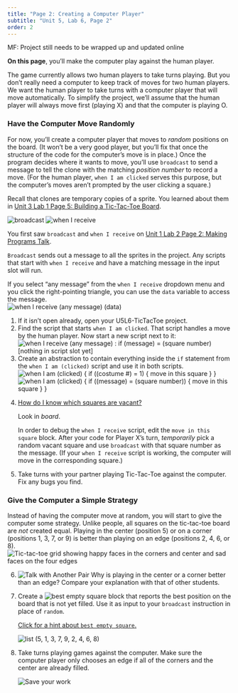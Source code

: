 ```yaml
---
title: "Page 2: Creating a Computer Player"
subtitle: "Unit 5, Lab 6, Page 2"
order: 2
---
```


::: todo
<p>MF: Project still needs to be wrapped up and updated online</p>
:::

::: learn
<p><strong>On this page</strong>, you'll make the computer play against
the human player.</p>
:::

<p>The game currently allows two human players to take turns playing.
But you don't really need a computer to keep track of moves for two
human players. We want the human player to take turns with a computer
player that will move automatically. To simplify the project, we'll
assume that the human player will always move first (playing X) and that
the computer is playing O.</p>

<h3>Have the Computer Move Randomly</h3>

<p>For now, you'll create a computer player that moves to
<em>random</em> positions on the board. (It won't be a very good player,
but you'll fix that once the structure of the code for the computer's
move is in place.) Once the program decides where it wants to move,
you'll use `broadcast` to send a message to tell the clone
with the matching <var>position number</var> to record a move. (For the
human player, `when I am clicked` serves this purpose, but
the computer's moves aren't prompted by the user clicking a square.)</p>

::: endnote
Recall that clones are temporary copies of a sprite. You learned about
them in
<a href="/unit-3/lab-1/5-building-tic-tac-toe.html" title="Unit 3 Lab 1 Page 5: Building a Tic-Tac-Toe Board">Unit
3 Lab 1 Page 5: Building a Tic-Tac-Toe Board</a>.
:::

<p><img src="/img/blocks/broadcast.png" title="broadcast" alt="broadcast" class="ms-4"/>
<img src="/img/blocks/when-i-receive.png" title="when I receive" alt="when I receive" class="ms-4"/></p>

::: sidenote
You first saw `broadcast` and `when I receive` on
<a href="/unit-1/lab-2/2-gossip.html" title="Unit 1 Lab 2 Page 2: Making Programs Talk">Unit
1 Lab 2 Page 2: Making Programs Talk</a>.
:::

<p>`Broadcast` sends out a message to all the sprites in the
project. Any scripts that start with `when I receive` and
have a matching message in the input slot will run.</p>

<p>If you select "any message" from the `when I receive`
dropdown menu and you click the right-pointing triangle, you can use the
`data` variable to access the message.<br />
<img src="/img/blocks/when-i-receive-any-message.png" title="when I receive (any message) (data)" alt="when I receive (any message) (data)" class="ms-4"/></p>

::: {#first .forYouToDo}
<ol>

<li>If it isn't open already, open your U5L6-TicTacToe project.</li>

<li>Find the script that starts `when I am clicked`. That
script handles a move by the human player. Now start a new script next
to it:<br />
<img src="/img/5-algorithms/when-receive.png" title="when I receive (any message) : if (message) = (square number) [nothing in script slot yet]" alt="when I receive (any message) : if (message) = (square number) [nothing in script slot yet]" class="ms-4"/></li>

<li>Create an abstraction to contain everything inside the
`if` statement from the `when I am (clicked)`
script and use it in both scripts.<br />
<img src="/img/5-algorithms/when-clicked.png" title="when I am (clicked) {
if ((costume #) = 1) {
move in this square
}
}" alt="when I am (clicked) {
if ((costume #) = 1) {
move in this square
}
}" class="ms-4"/>   
<img src="/img/5-algorithms/when-receive-move.png" title="when I am (clicked) {
if ((message) = (square number)) {
move in this square
}
}" alt="when I am (clicked) {
if ((message) = (square number)) {
move in this square
}
}" class="ms-4"/></li>

<li>

::: sidenoteBig
<a href="#hint-how-vacant" data-bs-toggle="collapse" title="How do I know which squares are vacant?">How
do I know which squares are vacant?</a>

::: {#hint-how-vacant .collapse}
<p>Look in <var>board</var>.</p>
:::
:::

In order to debug the `when I receive` script, edit the
`move in this square` block. After your code for Player X's
turn, <em>temporarily</em> pick a random vacant square and use
`broadcast` with that square number as the message. (If your
`when I receive` script is working, the computer will move in
the corresponding square.)

</li>

<li>Take turns with your partner playing Tic-Tac-Toe against the
computer. Fix any bugs you find.</li>

</ol>
:::

<h3>Give the Computer a Simple Strategy</h3>

<p>Instead of having the computer move at random, you will start to give
the computer some strategy. Unlike people, all squares on the
tic-tac-toe board are <em>not</em> created equal. Playing in the center
(position 5) or on a corner (positions 1, 3, 7, or 9) is better than
playing on an edge (positions 2, 4, 6, or 8).<br />
<img src="/img/5-algorithms/position-ranking.png" title="Tic-tac-toe grid showing happy faces in the corners and center and sad faces on the four edges" alt="Tic-tac-toe grid showing happy faces in the corners and center and sad faces on the four edges" class="ms-4 noshadow"/></p>

::: forYouToDo
<ol start="6">

<li><img src="/img/icons/talk-with-another-pair.png" title="Talk with Another Pair" alt="Talk with Another Pair" class="float-end"/>
Why is playing in the center or a corner better than an edge? Compare
your explanation with that of other students.<br></li>

<li>

Create a
<img src="/img/5-algorithms/best-empty-square.png" title="best empty square" alt="best empty square" class="inline"/>
block that reports the best position on the board that is not yet
filled. Use it as input to your `broadcast` instruction in
place of `random`.

::: endnote
<a href="#hint-empty" data-bs-toggle="collapse" title="Click for a hint about best empty square.">Click
for a hint about `best empty square`.</a>

::: {#hint-empty .collapse}
<img src="/img/5-algorithms/empties.png" title="list (5, 1, 3, 7, 9, 2, 4, 6, 8)" alt="list (5, 1, 3, 7, 9, 2, 4, 6, 8)" class="ms-4"/>
:::
:::

</li>

<li>Take turns playing games against the computer. Make sure the
computer player only chooses an edge if all of the corners and the
center are already filled.</li>

<img src="/img/icons/save-now.png" title="Save your work" alt="Save your work" class="inline"/>

</ol>
:::
